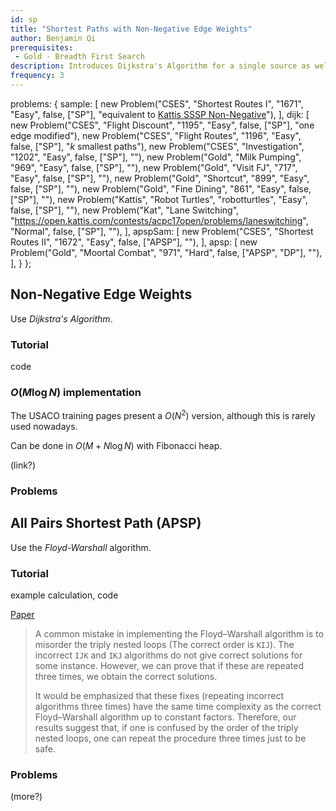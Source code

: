 ```yaml
---
id: sp
title: "Shortest Paths with Non-Negative Edge Weights"
author: Benjamin Qi
prerequisites: 
 - Gold - Breadth First Search
description: Introduces Dijkstra's Algorithm for a single source as well as Floyd-Warshall for All-Pairs Shortest Path.
frequency: 3
---
```



  problems: {
    sample: [
      new Problem("CSES", "Shortest Routes I", "1671", "Easy", false, ["SP"], "equivalent to [Kattis SSSP Non-Negative](https://open.kattis.com/problems/shortestpath1)"),
    ],
    dijk: [
      new Problem("CSES", "Flight Discount", "1195", "Easy", false, ["SP"], "one edge modified"),
      new Problem("CSES", "Flight Routes", "1196", "Easy", false, ["SP"], "$k$ smallest paths"),
      new Problem("CSES", "Investigation", "1202", "Easy", false, ["SP"], ""),
      new Problem("Gold", "Milk Pumping", "969", "Easy", false, ["SP"], ""),
      new Problem("Gold", "Visit FJ", "717", "Easy", false, ["SP"], ""),
      new Problem("Gold", "Shortcut", "899", "Easy", false, ["SP"], ""),
      new Problem("Gold", "Fine Dining", "861", "Easy", false, ["SP"], ""),
      new Problem("Kattis", "Robot Turtles", "robotturtles", "Easy", false, ["SP"], ""),
      new Problem("Kat", "Lane Switching", "https://open.kattis.com/contests/acpc17open/problems/laneswitching", "Normal", false, ["SP"], ""),
    ],
    apspSam: [
      new Problem("CSES", "Shortest Routes II", "1672", "Easy", false, ["APSP"], ""),
    ],
    apsp: [
      new Problem("Gold", "Moortal Combat", "971", "Hard", false, ["APSP", "DP"], ""),
    ],
  }
};

## Non-Negative Edge Weights

<problems-list problems={metadata.problems.sample} />

Use *Dijkstra's Algorithm*.

### Tutorial

<resources>
  <resource source="CPH" title="13.2 - Dijkstra" starred>code</resource>
  <resource source="cp-algo" title="Dijkstra (Dense Graphs)" url="graph/dijkstra_dense.html"></resource>
  <resource source="cp-algo" title="Dijkstra (Sparse Graphs)" url="graph/dijkstra_sparse.html"></resource>
  <resource source="CPC" title="8 - Graphs 2" url="08_graphs_2"></resource>
</resources>

### $O(M\log N)$ implementation

The USACO training pages present a $O(N^2)$ version, although this is rarely used nowadays.

<optional-content title="Faster Dijkstra">

Can be done in $O(M+N\log N)$ with Fibonacci heap.

(link?)

</optional-content>

### Problems 

<problems-list problems={metadata.problems.dijk} />

## All Pairs Shortest Path (APSP)

<problems-list problems={metadata.problems.apspSam} />

Use the *Floyd-Warshall* algorithm.

### Tutorial

<resources>
  <resource source="CPH" title="13.3 - Floyd-Warshall" starred>example calculation, code</resource>
  <resource source="PAPS" title="12.3.3"></resource>
  <resource source="cp-algo" title="Floyd-Warshall" url="graph/all-pair-shortest-path-floyd-warshall.html"></resource>
</resources>

<optional-content title="Incorrect Floyd-Warshall">

[Paper](https://arxiv.org/pdf/1904.01210.pdf)

> A common mistake in implementing the Floyd–Warshall algorithm is to
misorder the triply nested loops (The correct order is `KIJ`). The incorrect
`IJK` and `IKJ` algorithms do not give correct solutions for some instance. However, we can prove that if these are repeated three times, we obtain the correct solutions.
>
> It would be emphasized that these fixes (repeating incorrect algorithms three
times) have the same time complexity as the correct Floyd–Warshall algorithm
up to constant factors. Therefore, our results suggest that, if one is confused by
the order of the triply nested loops, one can repeat the procedure three times
just to be safe.

</optional-content>

### Problems

<problems-list problems={metadata.problems.apsp} />

(more?)